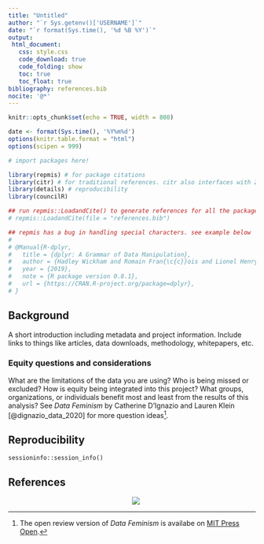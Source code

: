 ```yaml
---
title: "Untitled"
author: "`r Sys.getenv()['USERNAME']`"
date: "`r format(Sys.time(), '%d %B %Y')`"
output: 
 html_document: 
   css: style.css
   code_download: true
   code_folding: show
   toc: true
   toc_float: true
bibliography: references.bib
nocite: '@*'
---
```


```r
knitr::opts_chunk$set(echo = TRUE, width = 800)

date <- format(Sys.time(), '%Y%m%d')
options(knitr.table.format = "html")
options(scipen = 999)

# import packages here!

library(repmis) # for package citations
library(citr) # for traditional references. citr also interfaces with Zotero
library(details) # reproducibility 
library(councilR)

## run repmis::LoadandCite() to generate references for all the packages in the environment -----
# repmis::LoadandCite(file = "references.bib")

## repmis has a bug in handling special characters. see example below
#
# @Manual{R-dplyr,
#   title = {dplyr: A Grammar of Data Manipulation},
#   author = {Hadley Wickham and Romain Fran{\c{c}}ois and Lionel Henry and Kirill M{\"{u}}ller},
#   year = {2019},
#   note = {R package version 0.8.1},
#   url = {https://CRAN.R-project.org/package=dplyr},
# }
```

## Background  

A short introduction including metadata and project information. Include links to things like articles, data downloads, methodology, whitepapers, etc. 


### Equity questions and considerations  

What are the limitations of the data you are using? Who is being missed or excluded? How is equity being integrated into this project? What groups, organizations, or individuals benefit most and least from the results of this analysis? See *Data Feminism* by Catherine D’Ignazio and Lauren Klein 
[@dignazio_data_2020] for more question ideas[^1]. 


## Reproducibility  

```details
sessioninfo::session_info()
```

## References  

<a href="https://metrocouncil.org" target="_blank"><img src="logo.png" style="margin-left: 50%;margin-right: 50%;"><div></div></a>

[^1]: The open review version of *Data Feminism* is availabe on [MIT Press Open](https://bookbook.pubpub.org/data-feminism).  
